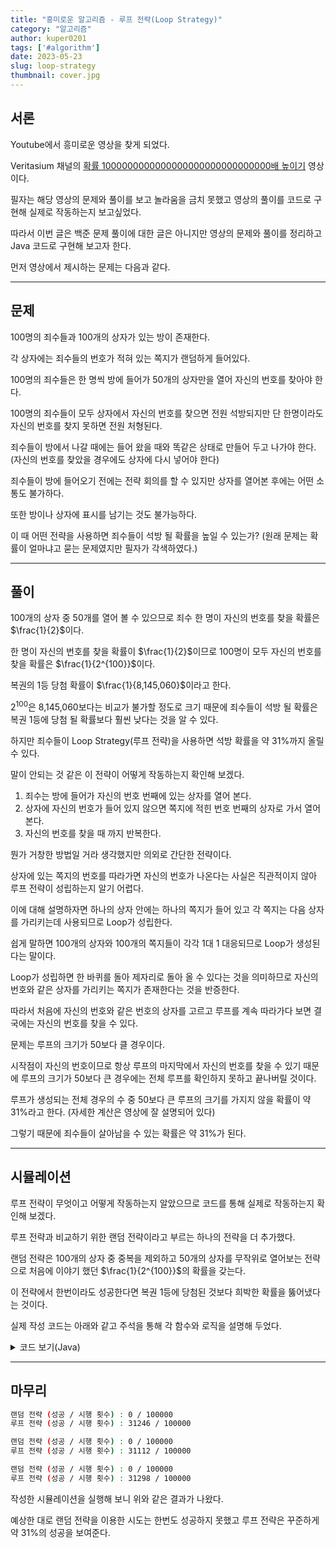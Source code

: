 ---
title: "흥미로운 알고리즘 - 루프 전략(Loop Strategy)"
category: "알고리즘"
author: kuper0201
tags: ['#algorithm']
date: 2023-05-23
slug: loop-strategy
thumbnail: cover.jpg
---


## 서론

Youtube에서 흥미로운 영상을 찾게 되었다.

Veritasium 채널의 [확률 1000000000000000000000000000000배 높이기](https://youtu.be/PE4vLbyOgw0) 영상이다.

필자는 해당 영상의 문제와 풀이를 보고 놀라움을 금치 못했고 영상의 풀이를 코드로 구현해 실제로 작동하는지 보고싶었다.

따라서 이번 글은 백준 문제 풀이에 대한 글은 아니지만 영상의 문제와 풀이를 정리하고 Java 코드로 구현해 보고자 한다.

먼저 영상에서 제시하는 문제는 다음과 같다.

---

## 문제

100명의 죄수들과 100개의 상자가 있는 방이 존재한다.

각 상자에는 죄수들의 번호가 적혀 있는 쪽지가 랜덤하게 들어있다.

100명의 죄수들은 한 명씩 방에 들어가 50개의 상자만을 열어 자신의 번호를 찾아야 한다.

100명의 죄수들이 모두 상자에서 자신의 번호를 찾으면 전원 석방되지만 단 한명이라도 자신의 번호를 찾지 못하면 전원 처형된다.

죄수들이 방에서 나갈 때에는 들어 왔을 때와 똑같은 상태로 만들어 두고 나가야 한다.(자신의 번호를 찾았을 경우에도 상자에 다시 넣어야 한다)

죄수들이 방에 들어오기 전에는 전략 회의를 할 수 있지만 상자를 열어본 후에는 어떤 소통도 불가하다.

또한 방이나 상자에 표시를 남기는 것도 불가능하다.

이 때 어떤 전략을 사용하면 죄수들이 석방 될 확률을 높일 수 있는가?
(원래 문제는 확률이 얼마냐고 묻는 문제였지만 필자가 각색하였다.)

---

## 풀이

100개의 상자 중 50개를 열어 볼 수 있으므로 죄수 한 명이 자신의 번호를 찾을 확률은 $\frac{1}{2}$이다.

한 명이 자신의 번호를 찾을 확률이 $\frac{1}{2}$이므로 100명이 모두 자신의 번호를 찾을 확률은 $\frac{1}{2^{100}}$이다.

복권의 1등 당첨 확률이 $\frac{1}{8,145,060}$이라고 한다.

$2^{100}$은 8,145,060보다는 비교가 불가할 정도로 크기 때문에 죄수들이 석방 될 확률은 복권 1등에 당첨 될 확률보다 훨씬 낮다는 것을 알 수 있다.

하지만 죄수들이 Loop Strategy(루프 전략)을 사용하면 석방 확률을 약 31%까지 올릴 수 있다.

말이 안되는 것 같은 이 전략이 어떻게 작동하는지 확인해 보겠다.

1. 죄수는 방에 들어가 자신의 번호 번째에 있는 상자를 열어 본다.
2. 상자에 자신의 번호가 들어 있지 않으면 쪽지에 적힌 번호 번째의 상자로 가서 열어 본다.
3. 자신의 번호를 찾을 때 까지 반복한다.

뭔가 거창한 방법일 거라 생각했지만 의외로 간단한 전략이다.

상자에 있는 쪽지의 번호를 따라가면 자신의 번호가 나온다는 사실은 직관적이지 않아 루프 전략이 성립하는지 알기 어렵다.

이에 대해 설명하자면 하나의 상자 안에는 하나의 쪽지가 들어 있고 각 쪽지는 다음 상자를 가리키는데 사용되므로 Loop가 성립한다.

쉽게 말하면 100개의 상자와 100개의 쪽지들이 각각 1대 1 대응되므로 Loop가 생성된다는 말이다.

Loop가 성립하면 한 바퀴를 돌아 제자리로 돌아 올 수 있다는 것을 의미하므로 자신의 번호와 같은 상자를 가리키는 쪽지가 존재한다는 것을 반증한다.

따라서 처음에 자신의 번호와 같은 번호의 상자를 고르고 루프를 계속 따라가다 보면 결국에는 자신의 번호를 찾을 수 있다.

문제는 루프의 크기가 50보다 클 경우이다.

시작점이 자신의 번호이므로 항상 루프의 마지막에서 자신의 번호를 찾을 수 있기 때문에 루프의 크기가 50보다 큰 경우에는 전체 루프를 확인하지 못하고 끝나버릴 것이다.

루프가 생성되는 전체 경우의 수 중 50보다 큰 루프의 크기를 가지지 않을 확률이 약 31%라고 한다. (자세한 계산은 영상에 잘 설명되어 있다)

그렇기 때문에 죄수들이 살아남을 수 있는 확률은 약 31%가 된다.

---

## 시뮬레이션

루프 전략이 무엇이고 어떻게 작동하는지 알았으므로 코드를 통해 실제로 작동하는지 확인해 보겠다.

루프 전략과 비교하기 위한 랜덤 전략이라고 부르는 하나의 전략을 더 추가했다.

랜덤 전략은 100개의 상자 중 중복을 제외하고 50개의 상자를 무작위로 열어보는 전략으로 처음에 이야기 했던 $\frac{1}{2^{100}}$의 확률을 갖는다.

이 전략에서 한번이라도 성공한다면 복권 1등에 당첨된 것보다 희박한 확률을 뚫어냈다는 것이다.

실제 작성 코드는 아래와 같고 주석을 통해 각 함수와 로직을 설명해 두었다.

<details markdown="1">
<summary>코드 보기(Java)</summary>

```javascript
import java.util.*;

public class Main {
    static final int PRISONER = 100; // 죄수의 인원
    static final int LIMIT = PRISONER / 2; // 상자를 열어 볼 수 있는 제한
    static final int TRIALS = 100000; // 시행 횟수
    static ArrayList<Integer> box = new ArrayList<>();

    public static void main(String[] args) {
        // 각 전략을 실행함
        doStrategy(false); // false - 랜덤 전략
        doStrategy(true); // true - 루프 전략
    }

    // 전략 실행 및 성공 비율 계산 함수
    static void doStrategy(boolean flag) {
        int success = 0; // 모든 죄수가 찾은 경우 저장
        boolean isFind; // 한 명의 죄수가 번호를 찾았는지 저장

        // 시행 횟수만큼 반복
        newtrial : for(int t = 0; t < TRIALS; t++) {
            initBox();

            // i번째 죄수가 상자를 열어 봄
            for (int i = 0; i < PRISONER; i++) {
                // flag : true - 루프전략 / false - 랜덤전략
                if(flag) isFind = loopStrategy(i);
                else isFind = randomStrategy(i);

                // 자기 번호 못찾았을 경우
                if (!isFind) continue newtrial;
            }

            // 모든 죄수가 찾았으므로 성공 횟수 증가
            success++;
        }

        if(flag) System.out.println(String.format("루프 전략 (성공 / 시행 횟수) : %d / %d", success, TRIALS));
        else System.out.println(String.format("랜덤 전략 (성공 / 시행 횟수) : %d / %d", success, TRIALS));
    }

    // 랜덤 전략 함수
    static boolean randomStrategy(int number) {
        // 이미 방문한 상자 표시용
        HashSet<Integer> visit = new HashSet<>();

        // 제한 횟수만큼 상자를 열어봄
        for(int i = 0; i < LIMIT; i++) {
            int boxNum = -1; // 열어볼 상자 번호

            // 이미 열어 본 상자라면 다른 상자 선택
            do {
                boxNum = (int)(Math.random() * PRISONER);
            } while(visit.contains(boxNum));
            visit.add(boxNum); // 열어본 상자 목록에 추가

            // 자기 번호 찾았을 경우 true
            if(number == box.get(boxNum)) return true;
        }

        // 제한 횟수만큼 열어봤는데 못찾은 경우 false
        return false;
    }

    // 루프 전략 함수
    static boolean loopStrategy(int number) {
        // 다음에 열어 볼 상자
        int next = number;

        // 제한 횟수만큼 상자 열어봄
        for(int i = 0; i < LIMIT; i++) {
            if(number == box.get(next)) return true; // 자기 번호 찾은 경우 true
            next = box.get(next); // 상자에 있던 번호가 다음에 열어볼 상자가 됨
        }

        // 제한 횟수만큼 열어봤는데 못찾은 경우 false
        return false;
    }

    // 상자 초기화 함수
    static void initBox() {
        box.clear(); // 상자 비우기
        for(int i = 0; i < PRISONER; i++) box.add(i); // 상자에 번호 넣기
        Collections.shuffle(box); // 상자 무작위로 섞기
    }
}
```
</details>

---

## 마무리

```bash
랜덤 전략 (성공 / 시행 횟수) : 0 / 100000
루프 전략 (성공 / 시행 횟수) : 31246 / 100000

랜덤 전략 (성공 / 시행 횟수) : 0 / 100000
루프 전략 (성공 / 시행 횟수) : 31112 / 100000

랜덤 전략 (성공 / 시행 횟수) : 0 / 100000
루프 전략 (성공 / 시행 횟수) : 31298 / 100000
```

작성한 시뮬레이션을 실행해 보니 위와 같은 결과가 나왔다.

예상한 대로 랜덤 전략을 이용한 시도는 한번도 성공하지 못했고 루프 전략은 꾸준하게 약 31%의 성공을 보여준다.